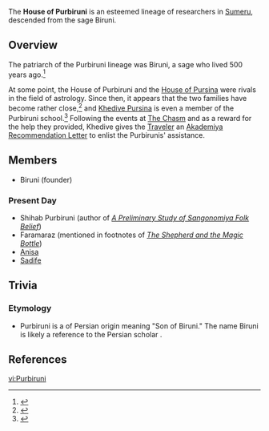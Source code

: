 {{Terminology Infobox
|type         = Families
|type2        = Sumeru Clans
}}
The '''House of Purbiruni''' is an esteemed lineage of researchers in [[Sumeru]], descended from the sage Biruni.

==Overview==
The patriarch of the Purbiruni lineage was Biruni, a sage who lived 500 years ago.<ref>{{Ref/Quest|Solitary Sea-Beast}}</ref>

At some point, the House of Purbiruni and the [[House of Pursina]] were rivals in the field of astrology. Since then, it appears that the two families have become rather close,<ref>{{Ref/NPC|Khedive}}</ref> and [[Khedive|Khedive Pursina]] is even a member of the Purbiruni school.<ref>{{Ref/Quest|Spike Self-Circulation Report: Conclusion (Part 2)}}</ref> Following the events at [[The Chasm: Underground Mines|The Chasm]] and as a reward for the help they provided, Khedive gives the [[Traveler]] an [[Akademiya Recommendation Letter]] to enlist the Purbirunis' assistance.

==Members==
*Biruni (founder)

===Present Day===
*Shihab Purbiruni (author of ''[[A Preliminary Study of Sangonomiya Folk Belief]]'')
*Faramaraz (mentioned in footnotes of ''[[The Shepherd and the Magic Bottle]]'')
*[[Anisa]]
*[[Sadife]]

==Trivia==
===Etymology===
*Purbiruni is a {{w|patrynomic}} of Persian origin meaning "Son of Biruni." The name Biruni is likely a reference to the Persian scholar {{w|Al-Biruni}}.

==References==
{{Reflist}}

[[vi:Purbiruni]]